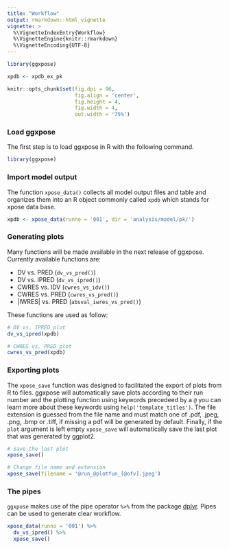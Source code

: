 ```yaml
---
title: "Workflow"
output: rmarkdown::html_vignette
vignette: >
  %\VignetteIndexEntry{Workflow}
  %\VignetteEngine{knitr::rmarkdown}
  %\VignetteEncoding{UTF-8}
---
```


```r
library(ggxpose)

xpdb <- xpdb_ex_pk

knitr::opts_chunk$set(fig.dpi = 96,
                      fig.align = 'center', 
                      fig.height = 4, 
                      fig.width = 4,
                      out.width = '75%')
```


### Load ggxpose
The first step is to load ggxpose in R with the following command.
```r
library(ggxpose)
```

### Import model output
The function `xpose_data()` collects all model output files and table and organizes them into an R object commonly called `xpdb` which stands for xpose data base.

``` r
xpdb <- xpose_data(runno = '001', dir = 'analysis/model/pk/')
```

### Generating plots
Many functions will be made available in the next release of ggxpose. Currently available functions are:

 - DV vs. PRED (`dv_vs_pred()`)   
 - DV vs. IPRED (`dv_vs_ipred()`)   
 - CWRES vs. IDV (`cwres_vs_idv()`)   
 - CWRES vs. PRED (`cwres_vs_pred()`)   
 - |IWRES| vs. PRED (`absval_iwres_vs_pred()`)   
 
These functions are used as follow:
``` r
# DV vs. IPRED plot
dv_vs_ipred(xpdb)

# CWRES vs. PRED plot
cwres_vs_pred(xpdb)
```


### Exporting plots
The `xpose_save` function was designed to facilitated the export of plots from R to files. ggxpose will automatically save plots according to their run number and the plotting function using keywords precedeed by a `@` you can learn more about these keywords using `help('template_titles')`. The file extension is guessed from the file name and must match one of .pdf, .jpeg, .png, .bmp or .tiff, if missing a pdf will be generated by default. Finally, if the `plot` argument is left empty `xpose_save` will automatically save the last plot that was generated by ggplot2.

```r
# Save the last plot
xpose_save()

# Change file name and extension
xpose_save(filename = '@run_@plotfun_[@ofv].jpeg')
```


### The pipes
`ggxpose` makes use of the pipe operator `%>%` from the package [dplyr](http://dplyr.tidyverse.org). Pipes can be used to generate clear workflow.

```r
xpose_data(runno = '001') %>% 
  dv_vs_ipred() %>% 
  xpose_save()
```
